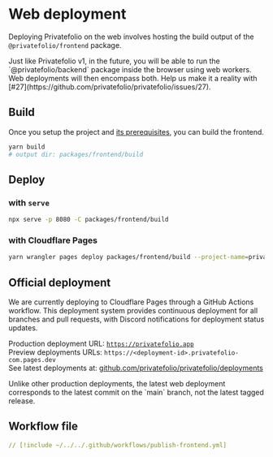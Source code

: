 
# Web deployment

Deploying Privatefolio on the web involves hosting the build output of the `@privatefolio/frontend` package.

<Callout type="info">
  Just like Privatefolio v1, in the future, you will be able to run the `@privatefolio/backend` package inside the browser using web workers. Web deployments will then encompass both. Help us make it a reality with 
  [#27](https://github.com/privatefolio/privatefolio/issues/27).
</Callout>

## Build

Once you setup the project and [its prerequisites](./getting-started.md), you can build the frontend.

```bash
yarn build
# output dir: packages/frontend/build

```

## Deploy

### with `serve`

```bash
npx serve -p 8080 -C packages/frontend/build
```

### with Cloudflare Pages

```bash
yarn wrangler pages deploy packages/frontend/build --project-name=privatefolio
```

## Official deployment

We are currently deploying to Cloudflare Pages through a GitHub Actions workflow.
This deployment system provides continuous deployment for all branches and pull requests, with Discord notifications for deployment status updates.


Production deployment URL: [`https://privatefolio.app`](https://privatefolio.app) <br/>
Preview deployments URLs: `https://<deployment-id>.privatefolio-com.pages.dev` <br/>
See latest deployments at:
[github.com/privatefolio/privatefolio/deployments](https://github.com/privatefolio/privatefolio/deployments)

<Callout type="note">
  Unlike other production deployments, the latest web deployment corresponds to the latest commit on the `main` branch, not the latest tagged release.
</Callout>

## Workflow file

```yaml [.github/workflows/publish-frontend.yml]
// [!include ~/../../.github/workflows/publish-frontend.yml] 
``` 
